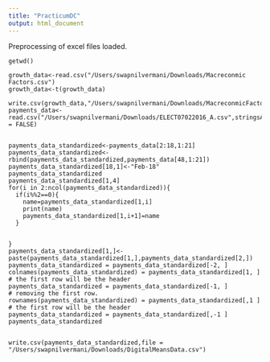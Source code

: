 ```yaml
---
title: "PracticumDC"
output: html_document
---
```


Preprocessing of excel files loaded.

```Demonetisation
getwd()

growth_data<-read.csv("/Users/swapnilvermani/Downloads/Macreconmic Factors.csv")
growth_data<-t(growth_data)

write.csv(growth_data,"/Users/swapnilvermani/Downloads/MacreconmicFactorsCleaned.csv")
payments_data<-read.csv("/Users/swapnilvermani/Downloads/ELECT07022016_A.csv",stringsAsFactors = FALSE)


payments_data_standardized<-payments_data[2:18,1:21]
payments_data_standardized<-rbind(payments_data_standardized,payments_data[48,1:21])
payments_data_standardized[18,1]<-"Feb-18"
payments_data_standardized
payments_data_standardized[1,4]
for(i in 2:ncol(payments_data_standardized)){
  if(i%%2==0){
    name=payments_data_standardized[1,i]
    print(name)
    payments_data_standardized[1,i+1]=name
  }
  
  
}
payments_data_standardized[1,]<-paste(payments_data_standardized[1,],payments_data_standardized[2,])
payments_data_standardized = payments_data_standardized[-2, ] 
colnames(payments_data_standardized) = payments_data_standardized[1, ] # the first row will be the header
payments_data_standardized = payments_data_standardized[-1, ]          # removing the first row.
rownames(payments_data_standardized) = payments_data_standardized[,1 ] # the first row will be the header
payments_data_standardized = payments_data_standardized[,-1 ]  
payments_data_standardized


write.csv(payments_data_standardized,file = "/Users/swapnilvermani/Downloads/DigitalMeansData.csv")

```


